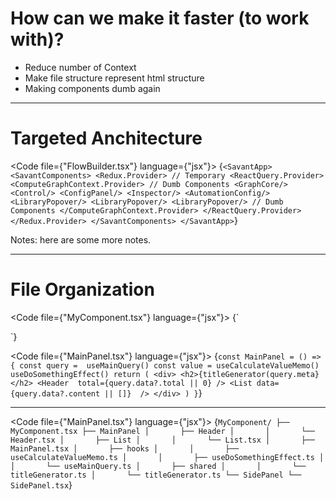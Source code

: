 
# How can we make it faster (to work with)?

- Reduce number of Context
- Make file structure represent html structure
- Making components dumb again

---

# Targeted Anchitecture

<Code file={"FlowBuilder.tsx"} language={"jsx"}>
  {`
<SavantApp>
    <SavantComponents>
        <Redux.Provider> // Temporary
            <ReactQuery.Provider>
                <ComputeGraphContext.Provider>
                    // Dumb Components
                    <GraphCore/>
                    <Control/>
                    <ConfigPanel/>
                    <Inspector/>
                    <AutomationConfig/>
                    <LibraryPopover/>
                    <LibraryPopover/>
                    <LibraryPopover/>
                    // Dumb Components
                </ComputeGraphContext.Provider>
            </ReactQuery.Provider>
        </Redux.Provider>
    </SavantComponents>
</SavantApp>
`}
</Code>

Notes: here are some more notes.

---

# File Organization

<Code file={"MyComponent.tsx"} language={"jsx"}>
  {`
<div>
    <MainPanel />
    <SidePanel />
</div>
`}
</Code>

<br />

<Code file={"MainPanel.tsx"} language={"jsx"}>
  {`
const MainPanel = () => {
    const query =  useMainQuery()
    const value = useCalculateValueMemo()
    useDoSomethingEffect()
    return (
        <div>
            <h2>{titleGenerator(query.meta}</h2>
            <Header  total={query.data?.total || 0} />
            <List data={query.data?.content || []}  />
        </div>
    )
}
`}
</Code>

---

<Code file={"MainPanel.tsx"} language={"jsx"}>
  {`
MyComponent/
├── MyComponent.tsx
├── MainPanel
│       ├── Header
│       │       └── Header.tsx
│       ├── List
│       │       └── List.tsx
│       ├── MainPanel.tsx
│       ├── hooks
│       │       ├── useCalculateValueMemo.ts
│       │       ├── useDoSomethingEffect.ts
│       │       └── useMainQuery.ts
│       ├── shared
│       │       └── titleGenerator.ts
│       └── titleGenerator.ts
└── SidePanel
    └── SidePanel.tsx
`}

</Code>
